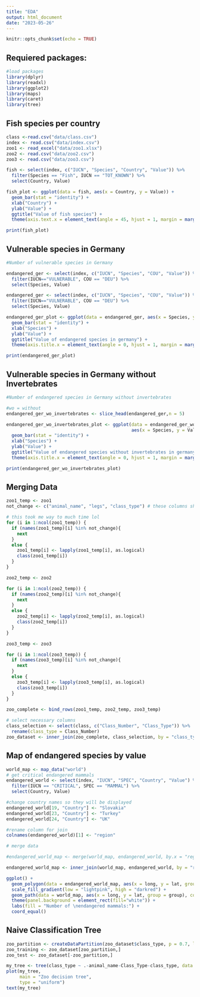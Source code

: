 ```yaml
---
title: "EDA"
output: html_document
date: "2023-05-26"
---
```


```r
knitr::opts_chunk$set(echo = TRUE)
```
## Requiered packages:
```r
#load packages
library(dplyr)
library(readxl)
library(ggplot2)
library(maps)
library(caret)
library(tree)

```

## Fish species per country

```r
class <-read.csv("data/class.csv")
index <- read.csv("data/index.csv")
zoo1 <- read_excel("data/zoo1.xlsx")
zoo2 <- read.csv("data/zoo2.csv")
zoo3 <- read.csv("data/zoo3.csv")

fish <- select(index, c("IUCN", "Species", "Country", "Value")) %>%
  filter(Species == "Fish", IUCN == "TOT_KNOWN") %>%
  select(Country, Value)

fish_plot <- ggplot(data = fish, aes(x = Country, y = Value)) + 
  geom_bar(stat = "identity") +
  xlab("Country") +
  ylab("Value") +
  ggtitle("Value of fish species") + 
  theme(axis.text.x = element_text(angle = 45, hjust = 1, margin = margin(t = 10)))

print(fish_plot)
```

## Vulnerable species in Germany



```r
#Number of vulnerable species in Germany

endangered_ger <- select(index, c("IUCN", "Species", "COU", "Value")) %>%
  filter(IUCN=="VULNERABLE", COU == "DEU") %>%
  select(Species, Value)

endangered_ger <- select(index, c("IUCN", "Species", "COU", "Value")) %>%
  filter(IUCN=="VULNERABLE", COU == "DEU") %>%
  select(Species, Value)

endangered_ger_plot <- ggplot(data = endangered_ger, aes(x = Species, y = Value)) +
  geom_bar(stat = "identity") +
  xlab("Species") + 
  ylab("Value") +
  ggtitle("Value of endangered species in germany") + 
  theme(axis.title.x = element_text(angle = 0, hjust = 1, margin = margin(t = 10)))

print(endangered_ger_plot)
```

## Vulnerable species in Germany without Invertebrates

```r
#Number of endangered species in Germany without invertebrates

#wo = without
endangered_ger_wo_invertebrates <- slice_head(endangered_ger,n = 5)

endangered_ger_wo_invertebrates_plot <- ggplot(data = endangered_ger_wo_invertebrates, 
                                               aes(x = Species, y = Value))+
  geom_bar(stat = "identity") +
  xlab("Species") + 
  ylab("Value") +
  ggtitle("Value of endangered species without invertebrates in germany") + 
  theme(axis.title.x = element_text(angle = 0, hjust = 1, margin = margin(t = 10)))

print(endangered_ger_wo_invertebrates_plot)
```


## Merging Data
```r
zoo1_temp <- zoo1
not_change <- c("animal_name", "legs", "class_type") # these columns should not be changed

# this took me way to much time lol
for (i in 1:ncol(zoo1_temp)) {
  if (names(zoo1_temp)[i] %in% not_change){
    next
  }
  else {
    zoo1_temp[i] <- lapply(zoo1_temp[i], as.logical)
    class(zoo1_temp[i])
  }
}

zoo2_temp <- zoo2

for (i in 1:ncol(zoo2_temp)) {
  if (names(zoo2_temp)[i] %in% not_change){
    next
  }
  else {
    zoo2_temp[i] <- lapply(zoo2_temp[i], as.logical)
    class(zoo2_temp[i])
  }
}

zoo3_temp <- zoo3

for (i in 1:ncol(zoo3_temp)) {
  if (names(zoo3_temp)[i] %in% not_change){
    next
  }
  else {
    zoo3_temp[i] <- lapply(zoo3_temp[i], as.logical)
    class(zoo3_temp[i])
  }
}

zoo_complete <- bind_rows(zoo1_temp, zoo2_temp, zoo3_temp)

# select necessary columns
class_selection <- select(class, c("Class_Number", "Class_Type")) %>%
  rename(class_type = Class_Number)
zoo_dataset <- inner_join(zoo_complete, class_selection, by = "class_type")

```
## Map of endangered species by value
```r
world_map <- map_data("world")
# get critical endangered mammals
endangered_world <- select(index, "IUCN", "SPEC", "Country", "Value") %>%
  filter(IUCN == "CRITICAL", SPEC == "MAMMAL") %>%
  select(Country, Value)

#change country names so they will be displayed
endangered_world[19, "Country"] <- "Slovakia"
endangered_world[23, "Country"] <- "Turkey"
endangered_world[24, "Country"] <- "UK"

#rename column for join
colnames(endangered_world)[1] <- "region"

# merge data

#endangered_world_map <- merge(world_map, endangered_world, by.x = "region", by.y = "Country", all.x = TRUE) OLD

endangered_world_map <- inner_join(world_map, endangered_world, by = "region")

ggplot() +
  geom_polygon(data = endangered_world_map, aes(x = long, y = lat, group = group, fill = Value)) +
  scale_fill_gradient(low = "lightpink", high = "darkred") +
  geom_path(data = world_map, aes(x = long, y = lat, group = group), color = "darkgrey", linewidth = 0.1) +
  theme(panel.background = element_rect(fill="white")) + 
  labs(fill = "Number of \nendangered mammals:") +
  coord_equal()
```

## Naive Classification Tree
```r
zoo_partition <- createDataPartition(zoo_dataset$class_type, p = 0.7, list = FALSE)
zoo_training <- zoo_dataset[zoo_partition,]
zoo_test <- zoo_dataset[-zoo_partition,]

my_tree <- tree(class_type ~ .-animal_name-Class_Type-class_type, data = zoo_dataset)
plot(my_tree, 
     main = "Zoo decision tree", 
     type = "uniform")
text(my_tree)
```
























